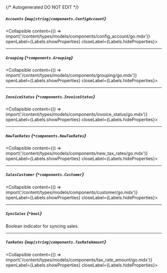 {/* Autogenerated DO NOT EDIT  */}

##### `Accounts` *{`map[string]components.ConfigAccount`}*
<Collapsible content={() => import('/content/types/models/components/config_account/go.mdx')} openLabel={Labels.showProperties} closeLabel={Labels.hideProperties}>
</Collapsible>

---
##### `Grouping` *{`*components.Grouping`}*
<Collapsible content={() => import('/content/types/models/components/grouping/go.mdx')} openLabel={Labels.showProperties} closeLabel={Labels.hideProperties}>
</Collapsible>

---
##### `InvoiceStatus` *{`*components.InvoiceStatus`}*
<Collapsible content={() => import('/content/types/models/components/invoice_status/go.mdx')} openLabel={Labels.showProperties} closeLabel={Labels.hideProperties}>
</Collapsible>

---
##### `NewTaxRates` *{`*components.NewTaxRates`}*
<Collapsible content={() => import('/content/types/models/components/new_tax_rates/go.mdx')} openLabel={Labels.showProperties} closeLabel={Labels.hideProperties}>
</Collapsible>

---
##### `SalesCustomer` *{`*components.Customer`}*
<Collapsible content={() => import('/content/types/models/components/customer/go.mdx')} openLabel={Labels.showProperties} closeLabel={Labels.hideProperties}>
</Collapsible>

---
##### `SyncSales` *{`*bool`}*
Boolean indicator for syncing sales.

---
##### `TaxRates` *{`map[string]components.TaxRateAmount`}*
<Collapsible content={() => import('/content/types/models/components/tax_rate_amount/go.mdx')} openLabel={Labels.showProperties} closeLabel={Labels.hideProperties}>
</Collapsible>


